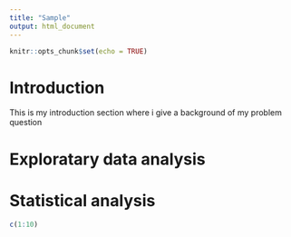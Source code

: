 ```yaml
---
title: "Sample"
output: html_document
---
```


```r
knitr::opts_chunk$set(echo = TRUE)
```

# Introduction 

This is my introduction section where i give a background of my problem question

# Exploratary data analysis


# Statistical analysis

```r
c(1:10)
```

